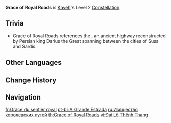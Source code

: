 {{Constellation Infobox
|image         = Constellation Grace of Royal Roads.png
|character     = Kaveh
|level         = 2
|description   = Kaveh's [[Attack Speed|Normal Attack SPD]] increases by 15% during [[Painted Dome]].
|utility1      = ATK SPD
}}
'''Grace of Royal Roads''' is [[Kaveh]]'s Level 2 [[Constellation]].

==Trivia==
* Grace of Royal Roads references the {{w|Royal Road}}, an ancient highway reconstructed by Persian king Darius the Great spanning between the cities of Susa and Sardis.

==Other Languages==
{{Other Languages
|en        = Grace of Royal Roads
|zhs       = 御驿的径迹
|zhs_rm    = Yùyì de Jìngjì
|zht       = 御驛的徑跡
|zht_rm    = Yùyì de Jìngjī
|zh_tl     = Track of {{w|Royal Road}}s
|ja        = キャラバンサライの轍
|ja_rm     = Kyarabansarai no Wadachi
|ja_tl     = {{w|Caravanserai}} Track
|ko        = 카라반사라의 길
|ko_rm     = Karabansara-ui Gil
|ko_tl     = Road of Caravanserai
|es        = Camino del Gran Tronco
|es_tl     = Road of the Great Trunk
|es_note   = "Great Trunk" may be in reference to the [[Divine Tree]], or perhaps [[Irminsul]].
|fr        = Grâce du sentier royal
|fr_tl     = Grace of the Royal Path
|ru        = Изящество королевских путей
|ru_tl     = Grace of Royal Paths
|th        = Grace of Royal Roads
|vi        = Đại Lộ Thênh Thang
|vi_tl     = Spacious Road
|de        = Erhabene Straßen
|de_tl     = Sublime Streets
|id        = Grace of Royal Roads
|pt        = A Grande Estrada
|pt_tl     = 
|tr        = Kral Yolunun İhtişamı
|tr_tl     = The King's Road's Magnificence
|it        = Grazia delle vie reali
|it_tl     = 
}}

==Change History==
{{Change History|3.6}}

==Navigation==
{{Talent Navbox|Kaveh}}

[[fr:Grâce du sentier royal]]
[[pt-br:A Grande Estrada]]
[[ru:Изящество королевских путей]]
[[th:Grace of Royal Roads]]
[[vi:Đại Lộ Thênh Thang]]